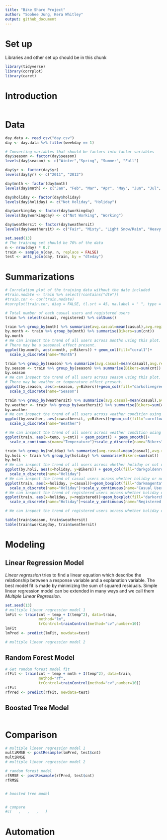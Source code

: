 ```yaml
---
title: "Bike Share Project"
author: "Soohee Jung, Kera Whitley"
output: github_document
---
```


# Set up
Libraries and other set up should be in this chunk
```r
library(tidyverse)
library(corrplot)
library(caret)
```

# Introduction
```r

```

# Data
```r
day.data <- read_csv("day.csv")
day <- day.data %>% filter(weekday == 1)

# Converting variables that should be factors into factor variables
day$season <- factor(day$season)
levels(day$season) <- c("Winter","Spring", "Summer", "Fall")

day$yr <- factor(day$yr)
levels(day$yr) <- c("2011", "2012")

day$mnth <- factor(day$mnth)
levels(day$mnth) <- c("Jan", "Feb", "Mar", "Apr", "May", "Jun", "Jul", "Aug", "Sep", "Oct", "Nov", "Dec")

day$holiday <- factor(day$holiday)
levels(day$holiday) <- c("Not Holiday", "Holiday")

day$workingday <- factor(day$workingday)
levels(day$workingday) <- c("Not Working", "Working")

day$weathersit <- factor(day$weathersit)
levels(day$weathersit) <- c("Fair", "Misty", "Light Snow/Rain", "Heavy Rain/Ice/Snow")

set.seed(13)
# The training set should be 70% of the data
n <- nrow(day) * 0.7
train <- sample_n(day, n, replace = FALSE)
test <- anti_join(day, train, by = "dteday")

```

# Summarizations
```r
# Correlation plot of the training data without the date included
#train.nodate <- train %>% select(!contains("dte"))
#train.cor <- cor(train.nodate)
#corrplot(train.cor, diag = FALSE, tl.srt = 45, na.label = " ", type = "lower")

# Total number of each casual users and registered users 
train %>% select(casual, registered) %>% colSums()

train %>% group_by(mnth) %>% summarize(avg.casual=mean(casual),avg.registered=mean(registered))
by.month <- train %>% group_by(mnth) %>% summarise(Bikers=sum(cnt))
by.month
# We can inspect the trend of all users across months using this plot.
# There may be a seasonal effect present.
ggplot(by.month, aes(x=mnth, y=Bikers)) + geom_col(fill="coral1")+
  scale_x_discrete(name="Month")

train %>% group_by(season) %>% summarize(avg.casual=mean(casual),avg.registered=mean(registered))
by.season <- train %>% group_by(season) %>% summarise(Bikers=sum(cnt))
by.season
# We can inspect the trend of all users across season using this plot.
# There may be weather or temperature effect present.
ggplot(by.season, aes(x=season, y=Bikers))+geom_col(fill="darkolivegreen4")+
  scale_x_discrete(name="Season")

train %>% group_by(weathersit) %>% summarize(avg.casual=mean(casual),avg.registered=mean(registered))
by.weather <- train %>% group_by(weathersit) %>% summarise(Bikers=sum(cnt))
by.weather
# We can inspect the trend of all users across weather condition using this plot.
ggplot(by.weather, aes(x=weathersit, y=Bikers))+geom_col(fill="cornflowerblue", width = 0.8)+
  scale_x_discrete(name="Weather")

# We can inspect the trend of all users across weather condition using this plot.
ggplot(train, aes(x=temp, y=cnt)) + geom_point() + geom_smooth()+
  scale_x_continuous(name="Temperature")+scale_y_discrete(name="Bikers")

train %>% group_by(holiday) %>% summarize(avg.casual=mean(casual),avg.registered=mean(registered))
by.holi <- train %>% group_by(holiday) %>% summarise(Bikers=sum(cnt))
by.holi
# We can inspect the trend of all users across whether holiday or not using this plot.
ggplot(by.holi, aes(x=holiday, y=Bikers)) + geom_col(fill="darkgoldenrod1", width = 0.7)+
  scale_x_discrete(name="Holiday")
# We can inspect the trend of casual users across whether holiday or not using this plot.
ggplot(train, aes(x=holiday, y=casual))+geom_boxplot(fill="darkmagenta")+
  scale_x_discrete(name="Holiday")+scale_y_continuous(name="Casual Users")
# We can inspect the trend of registered users across whether holiday or not using this plot.
ggplot(train, aes(x=holiday, y=registered))+geom_boxplot(fill="darkorchid")+
  scale_x_discrete(name="Holiday")+scale_y_continuous(name="Registered Users")

# We can inspect the trend of registered users across whether holiday or not using this plot.

table(train$season, train$weathersit)
table(train$workingday, train$weathersit)
```

# Modeling  
## Linear Regression Model  
*Linear regression* tries to find a linear equation which describe the relationship between a response variable and a explanation variable. The best model fit is made by minimizing the sum of squared residuals. Simple linear regression model can be extended in many ways and we call them *Multiple Linear Regression*.  
```r
set.seed(13)
# multiple linear regression model 1
lmFit <- train(cnt ~ temp + I(temp^2), data=train, 
               method="lm",
               trControl=trainControl(method="cv",number=10))
lmFit
lmPred <- predict(lmFit, newdata=test)

# multiple linear regression model 2

```

## Random Forest Model  
```r
# Get random forest model fit
rfFit <- train(cnt ~ temp + mnth + I(temp^2), data=train,
               method="rf", 
               trControl=trainControl(method="cv",number=10))
rfFit
rfPred <- predict(rfFit, newdata=test)
```

## Boosted Tree Model  
```r



```

# Comparison  
```r
# multiple linear regression model 1
multiRMSE <- postResample(lmPred, test$cnt)
multiRMSE
# multiple linear regression model 2

# random forest model
rfRMSE <- postResample(rfPred, test$cnt)
rfRMSE


# boosted tree model


# compare
#c(   ,   ,   ,   )
```

# Automation
```r

```

